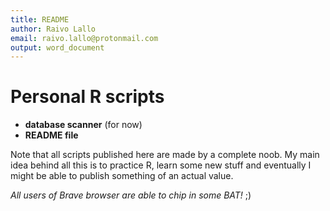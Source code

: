 ```yaml
---
title: README
author: Raivo Lallo
email: raivo.lallo@protonmail.com
output: word_document
---
```


# Personal R scripts
* **database scanner** (for now)
* **README file**

Note that all scripts published here are made by a complete noob. My main idea behind all this is to practice R, learn some new stuff and eventually I might be able to publish something of an actual value.

*All users of Brave browser are able to chip in some BAT!* ;)
